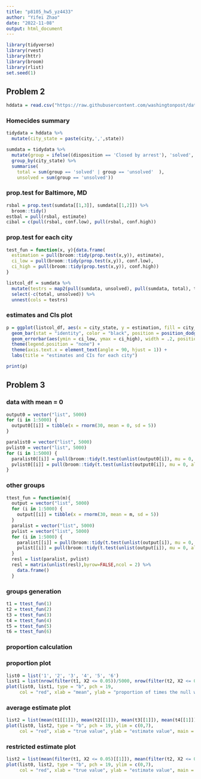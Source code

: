 ```yaml
---
title: "p8105_hw5_yz4433"
author: "Yifei Zhao"
date: "2022-11-08"
output: html_document
---
```


```r
library(tidyverse)
library(rvest)
library(httr)
library(broom)
library(rlist)
set.seed(1)
```


## Problem 2
```r
hddata = read.csv("https://raw.githubusercontent.com/washingtonpost/data-homicides/master/homicide-data.csv")
```

### Homecides summary
```r
tidydata = hddata %>% 
  mutate(city_state = paste(city,',',state))

sumdata = tidydata %>% 
  mutate(group = ifelse((disposition == 'Closed by arrest'), 'solved', 'unsolved')) %>% 
  group_by(city_state) %>% 
  summarise(
    total = sum(group == 'solved' | group == 'unsolved'  ),
    unsolved = sum(group == 'unsolved'))
```

### prop.test for Baltimore, MD
```r
rsbal = prop.test(sumdata[[1,3]], sumdata[[1,2]]) %>% 
  broom::tidy()
estbal = pull(rsbal, estimate)
cibal = c(pull(rsbal, conf.low), pull(rsbal, conf.high))
```

### prop.test for each city
```r
test_fun = function(x, y){data.frame(
  estimation = pull(broom::tidy(prop.test(x,y)), estimate),
  ci_low = pull(broom::tidy(prop.test(x,y)), conf.low),
  ci_high = pull(broom::tidy(prop.test(x,y)), conf.high))
}

listcol_df = sumdata %>% 
  mutate(testrs = map2(pull(sumdata, unsolved), pull(sumdata, total), test_fun)) %>% 
  select(-c(total, unsolved)) %>% 
  unnest(cols = testrs)
```

### estimates and CIs plot
```r
p = ggplot(listcol_df, aes(x = city_state, y = estimation, fill = city_state)) + 
  geom_bar(stat = "identity", color = "black", position = position_dodge()) +
  geom_errorbar(aes(ymin = ci_low, ymax = ci_high), width = .2, position = position_dodge(.9)) +
  theme(legend.position = "none") +
  theme(axis.text.x = element_text(angle = 90, hjust = 1)) +
  labs(title = "estimates and CIs for each city")

print(p)
```

## Problem 3
### data with mean = 0
```r
output0 = vector("list", 5000)
for (i in 1:5000) {
  output0[[i]] = tibble(x = rnorm(30, mean = 0, sd = 5))
}
```

```r
paralist0 = vector("list", 5000)
pvlist0 = vector("list", 5000)
for (i in 1:5000) {
  paralist0[[i]] = pull(broom::tidy(t.test(unlist(output0[i]), mu = 0, alternative = "two.sided")), estimate)
  pvlist0[[i]] = pull(broom::tidy(t.test(unlist(output0[i]), mu = 0, alternative = "two.sided")), p.value)
}
```

### other groups
```r
ttest_fun = function(m){
  output = vector("list", 5000)
  for (i in 1:5000) {
    output[[i]] = tibble(x = rnorm(30, mean = m, sd = 5))
  }
  paralist = vector("list", 5000)
  pvlist = vector("list", 5000)
  for (i in 1:5000) {
    paralist[[i]] = pull(broom::tidy(t.test(unlist(output[i]), mu = 0, alternative = "two.sided")), estimate)
    pvlist[[i]] = pull(broom::tidy(t.test(unlist(output[i]), mu = 0, alternative = "two.sided")), p.value)
  }
  resl = list(paralist, pvlist)
  resl = matrix(unlist(resl),byrow=FALSE,ncol = 2) %>% 
    data.frame()
  }
```

### groups generation
```r
t1 = ttest_fun(1)
t2 = ttest_fun(2)
t3 = ttest_fun(3)
t4 = ttest_fun(4)
t5 = ttest_fun(5)
t6 = ttest_fun(6)
```

### proportion calculation
### proportion plot
```r
list0 = list('1', '2', '3', '4', '5', '6')
list1 = list(nrow(filter(t1, X2 <= 0.05))/5000, nrow(filter(t2, X2 <= 0.05))/5000, nrow(filter(t3, X2 <= 0.05))/5000, nrow(filter(t4, X2 <= 0.05))/5000, nrow(filter(t5, X2 <= 0.05))/5000, nrow(filter(t6, X2 <= 0.05))/5000)
plot(list0, list1, type = "b", pch = 19, 
     col = "red", xlab = "mean", ylab = "proportion of times the null was rejected", main = 'proportion plot')
```

### average estimate plot
```r
list2 = list(mean(t1[[1]]), mean(t2[[1]]), mean(t3[[1]]), mean(t4[[1]]), mean(t5[[1]]), mean(t6[[1]]))
plot(list0, list2, type = "b", pch = 19, ylim = c(0,7),
     col = "red", xlab = "true value", ylab = "estimate value", main = 'general average estimate plot')
```

### restricted estimate plot
```r
list2 = list(mean(filter(t1, X2 <= 0.05)[[1]]), mean(filter(t2, X2 <= 0.05)[[1]]), mean(filter(t3, X2 <= 0.05)[[1]]), mean(filter(t4, X2 <= 0.05)[[1]]), mean(filter(t5, X2 <= 0.05)[[1]]), mean(filter(t6, X2 <= 0.05)[[1]]))
plot(list0, list2, type = "b", pch = 19, ylim = c(0,7),
     col = "red", xlab = "true value", ylab = "estimate value", main = 'restricted average estimate plot')
```